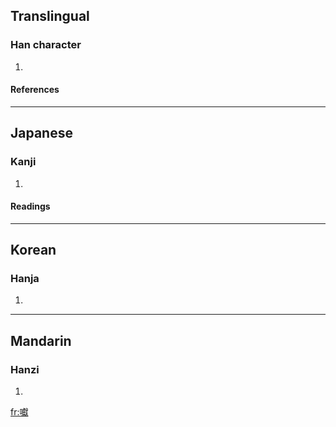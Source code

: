 ==Translingual==
===Han character===
{{Han char|rn=30|rad=口|as=20|sn=23|four=|canj=口卜月大 (RYBK)}}
# {{defn|Han}}
====References====
{{Han ref|kx=0215.250|dkj=04645|dj=0438.290|hdz=10708.140|uh=56D0|ud=22224}}
----
==Japanese==
===Kanji===
{{ja-kanji|grade=|rs=口20}}
# {{defn|Japanese}} 
====Readings====
{{ja-readings|on=[[さつ]] (satsu), [[ざち]] (zachi), [[がつ]] (gatsu), [[がち]] (gachi)|kun=[[こえ]] (koe), [[ただす]] (tadasu)}}
----
==Korean==
===Hanja===
{{ko-hanja|hangeul=잘|rv=jal|mr=chal}}
# {{defn|Korean}}
----
==Mandarin==
===Hanzi===
{{cmn-hanzi|pin=[[zá]] ([[za2]])|wg=tsa<sup>2</sup>}}
# {{defn|Mandarin}}

[[fr:囐]]